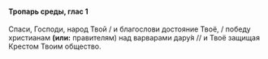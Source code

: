 #### Тропарь среды, глас 1

Спаси, Господи, народ Твой / и благослови достояние Твоё, / победу христианам **(или:** правителям<R>)</R> над варварами дару́я // и Твоё защищая Крестом Твоим общество.
